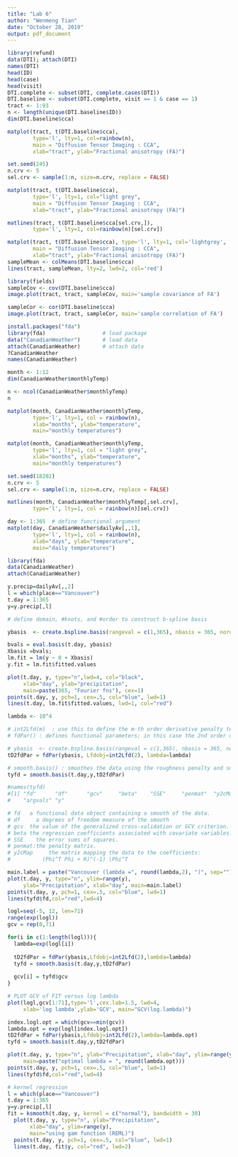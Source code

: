 ---
title: "Lab 6"
author: "Wenmeng Tian"
date: "October 28, 2019"
output: pdf_document
---

```{r}
library(refund)
data(DTI); attach(DTI)
names(DTI)
head(ID)
head(case)
head(visit)
DTI.complete <- subset(DTI, complete.cases(DTI))
DTI.baseline <- subset(DTI.complete, visit == 1 & case == 1)
tract <- 1:93
n <- length(unique(DTI.baseline$ID))
dim(DTI.baseline$cca)
```

```{r}
matplot(tract, t(DTI.baseline$cca), 
        type='l', lty=1, col=rainbow(n),
        main = "Diffusion Tensor Imaging : CCA",
        xlab="tract", ylab="Fractional anisotropy (FA)")
```
```{r}
set.seed(245)
n.crv <- 5
sel.crv <- sample(1:n, size=n.crv, replace = FALSE)

matplot(tract, t(DTI.baseline$cca), 
        type='l', lty=1, col="light grey",
        main = "Diffusion Tensor Imaging : CCA",
        xlab="tract", ylab="Fractional anisotropy (FA)")

matlines(tract, t(DTI.baseline$cca[sel.crv,]), 
        type='l', lty=1, col=rainbow(n)[sel.crv])
```

```{r}
matplot(tract, t(DTI.baseline$cca), type='l', lty=1, col='lightgrey',
        main = "Diffusion Tensor Imaging : CCA",
        xlab="tract", ylab="Fractional anisotropy (FA)")
sampleMean <- colMeans(DTI.baseline$cca)
lines(tract, sampleMean, lty=2, lwd=2, col='red')
```
```{r}
library(fields)
sampleCov <- cov(DTI.baseline$cca)
image.plot(tract, tract, sampleCov, main='sample covariance of FA')
```
```{r}
sampleCor <- cor(DTI.baseline$cca)
image.plot(tract, tract, sampleCor, main='sample correlation of FA')
```
```{r}
install.packages("fda")
library(fda)                  # load package
data("CanadianWeather")       # load data
attach(CanadianWeather)       # attach data
?CanadianWeather
names(CanadianWeather)
```

```{r}
month <- 1:12
dim(CanadianWeather$monthlyTemp)
```
```{r}
n <- ncol(CanadianWeather$monthlyTemp)
n
```
```{r}
matplot(month, CanadianWeather$monthlyTemp,
        type='l', lty=1, col = rainbow(n),
        xlab="months", ylab="temperature", 
        main="monthly temperatures")
```
```{r}
matplot(month, CanadianWeather$monthlyTemp,
        type='l', lty=1, col = "light grey",
        xlab="months", ylab="temperature", 
        main="monthly temperatures")

set.seed(18202)
n.crv <- 5
sel.crv <- sample(1:n, size=n.crv, replace = FALSE)

matlines(month, CanadianWeather$monthlyTemp[,sel.crv], 
        type='l', lty=1, col = rainbow(n)[sel.crv])
```


```{r}
day <- 1:365  # define functional argument
matplot(day, CanadianWeather$dailyAv[,,1], 
        type='l', lty=1, col = rainbow(n),
        xlab="days", ylab="temperature", 
        main="daily temperatures")
```

```{r}
library(fda)
data(CanadianWeather)
attach(CanadianWeather)

y.precip=dailyAv[,,2]
l = which(place=="Vancouver") 
t.day = 1:365  
y=y.precip[,l]

# define domain, #knots, and #order to construct b-spline basis

ybasis  <- create.bspline.basis(rangeval = c(1,365), nbasis = 365, norder=4)

bvals = eval.basis(t.day, ybasis)
Xbasis =bvals; 
lm.fit = lm(y ~ 0 + Xbasis)   
y.fit = lm.fit$fitted.values

plot(t.day, y, type="n",lwd=4, col="black",
     xlab="day", ylab="precipitation", 
     main=paste(365, "Fourier fns"), cex=1)
points(t.day, y, pch=1, cex=.5, col="blue", lwd=1)
lines(t.day, lm.fit$fitted.values, lwd=1, col="red")
```
```{r}
lambda <- 10^4

# int2Lfd(m)  : use this to define the m-th order derivative penalty term
# fdPar() : defines functional parameters; in this case the 2nd order derivative penalty term and the smoothing parameter.

# ybasis  <- create.bspline.basis(rangeval = c(1,365), nbasis = 365, norder=4)
tD2fdPar = fdPar(ybasis, Lfdobj=int2Lfd(2), lambda=lambda)

# smooth.basis() : smoothes the data using the roughness penalty and smoothing parameter specified in 'tD2fdPar' 
tyfd = smooth.basis(t.day,y,tD2fdPar) 

#names(tyfd)
#[1] "fd"      "df"      "gcv"     "beta"    "SSE"     "penmat"  "y2cMap"     
#    "argvals" "y"    

# fd   a functional data object containing a smooth of the data.
# df     a degrees of freedom measure of the smooth
# gcv  the value of the generalized cross-validation or GCV criterion. 
# beta the regression coefficients associated with covariate variables. 
# SSE    the error sums of squares. 
# penmat:the penalty matrix.
# y2cMap     the matrix mapping the data to the coefficients: 
#          (Phi^T Phi + R)^(-1) \Phi^T

main.label = paste("Vancouver (lambda =", round(lambda,2), ")", sep="")
plot(t.day, y, type="n", ylim=range(y), 
     ylab="Precipitation", xlab="day", main=main.label)
points(t.day, y, pch=1, cex=.5, col="blue", lwd=1)
lines(tyfd$fd,col="red",lwd=4)
```

```{r}
logl=seq(-5, 12, len=71)  
range(exp(logl))
gcv = rep(0,71)

for(i in c(1:length(logl))){
  lambda=exp(logl[i])
  
  tD2fdPar = fdPar(ybasis,Lfdobj=int2Lfd(2),lambda=lambda)
  tyfd = smooth.basis(t.day,y,tD2fdPar)
  
  gcv[i] = tyfd$gcv
}

# PLOT GCV of FIT versus log lambda
plot(logl,gcv[1:71],type='l',cex.lab=1.5, lwd=4, 
     xlab='log lambda',ylab='GCV', main="GCV(log.lambda)")
```

```{r}
index.logl.opt = which(gcv==min(gcv))
lambda.opt = exp(logl[index.logl.opt])
tD2fdPar = fdPar(ybasis,Lfdobj=int2Lfd(2),lambda=lambda.opt)
tyfd = smooth.basis(t.day,y,tD2fdPar)

plot(t.day, y, type="n", ylab="Precipitation", xlab="day", ylim=range(y), 
     main=paste("optimal lambda = ", round(lambda.opt)))
points(t.day, y, pch=1, cex=.5, col="blue", lwd=1)
lines(tyfd$fd,col="red",lwd=4)
```

```{r}
# kernel regression
l = which(place=="Vancouver") 
t.day = 1:365  
y=y.precip[,l]
fit = ksmooth(t.day, y, kernel = c("normal"), bandwidth = 30)
  plot(t.day, y, type="n", ylab="Precipitation", 
       xlab="day", ylim=range(y), 
       main="using gam function (REML)")
  points(t.day, y, pch=1, cex=.5, col="blue", lwd=1)
  lines(t.day, fit$y, col="red", lwd=2)
```

